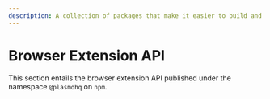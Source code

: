 ```yaml
---
description: A collection of packages that make it easier to build and deploy browser extensions.
---
```


# Browser Extension API

This section entails the browser extension API published under the namespace `@plasmohq` on `npm`.
